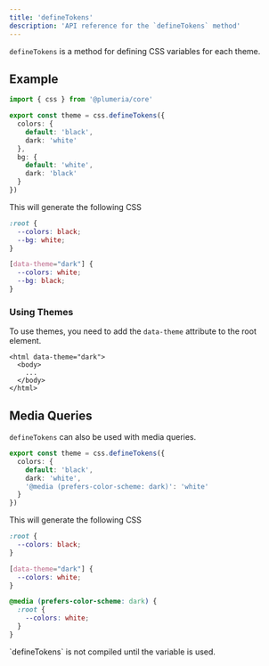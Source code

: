 ```yaml
---
title: 'defineTokens'
description: 'API reference for the `defineTokens` method'
---
```


`defineTokens` is a method for defining CSS variables for each theme.

## Example

```ts
import { css } from '@plumeria/core'

export const theme = css.defineTokens({
  colors: {
    default: 'black',
    dark: 'white'
  },
  bg: {
    default: 'white',
    dark: 'black'
  }
})
```

This will generate the following CSS

```css
:root {
  --colors: black;
  --bg: white;
}

[data-theme="dark"] {
  --colors: white;
  --bg: black;
}
```

### Using Themes

To use themes, you need to add the `data-theme` attribute to the root element.

```tsx
<html data-theme="dark">
  <body>
    ...
  </body>
</html>
```



## Media Queries

`defineTokens` can also be used with media queries.

```ts
export const theme = css.defineTokens({
  colors: {
    default: 'black',
    dark: 'white',
    '@media (prefers-color-scheme: dark)': 'white'
  }
})
```

This will generate the following CSS

```css
:root {
  --colors: black;
}

[data-theme="dark"] {
  --colors: white;
}

@media (prefers-color-scheme: dark) {
  :root {
    --colors: white;
  }
}
```


<Callout title="Good to know">
`defineTokens` is not compiled until the variable is used.
</Callout >